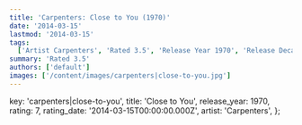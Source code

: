 ```yaml
---
title: 'Carpenters: Close to You (1970)'
date: '2014-03-15'
lastmod: '2014-03-15'
tags:
  ['Artist Carpenters', 'Rated 3.5', 'Release Year 1970', 'Release Decade 1970']
summary: 'Rated 3.5'
authors: ['default']
images: ['/content/images/carpenters|close-to-you.jpg']
---
```


  key: 'carpenters|close-to-you',
  title: 'Close to You',
  release_year: 1970,
  rating: 7,
  rating_date: '2014-03-15T00:00:00.000Z',
  artist: 'Carpenters',
};

<MusicRating data={data} />

